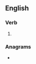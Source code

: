 ==English==

===Verb===
{{head|en|present participle}}

# {{present participle of|inure|lang=en|nocat=1}}

===Anagrams===
* {{anagrams|en|a=giinnru|ruining|urginin|urining}}